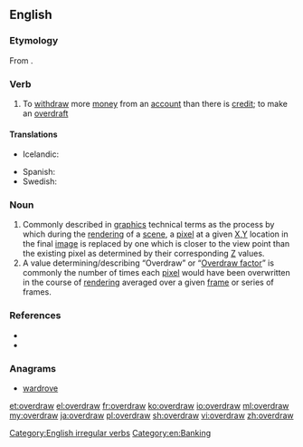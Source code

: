 ==English==

===Etymology===
From {{prefix|over|draw}}.

===Verb===
{{en-verb|overdraws|overdrawing|overdrew|overdrawn}}

# To [[withdraw]] more [[money]] from an [[account]] than there is [[credit]]; to make an [[overdraft]]

====Translations====
{{trans-top|withdraw more money from an account than there is credit}}
* Icelandic: {{t|is|yfirdraga}}
{{trans-mid}}
* Spanish: {{t|es|sobregirar}}
* Swedish: {{t|sv|övertrassera}}
{{trans-bottom}}

===Noun===
{{en-noun}}
# Commonly described in [[graphics]] technical terms as the process by which during the [[rendering]] of a [[scene]], a [[pixel]] at a given [[x-axis|X]],[[y-axis|Y]] location in the final [[image]] is replaced by one which is closer to the view point than the existing pixel as determined by their corresponding [[z-axis|Z]] values.  
# A value determining/describing “Overdraw” or “[[Overdraw factor]]” is commonly the number of times each [[pixel]] would have been overwritten in the course of [[rendering]] averaged over a given [[frame]] or series of frames.

===References===
* {{R:Century 1911}}
* {{R:Webster 1913}}

===Anagrams===
* [[wardrove#English|wardrove]]

[[Category:English irregular verbs]]
[[Category:en:Banking]]

[[et:overdraw]]
[[el:overdraw]]
[[fr:overdraw]]
[[ko:overdraw]]
[[io:overdraw]]
[[ml:overdraw]]
[[my:overdraw]]
[[ja:overdraw]]
[[pl:overdraw]]
[[sh:overdraw]]
[[vi:overdraw]]
[[zh:overdraw]]